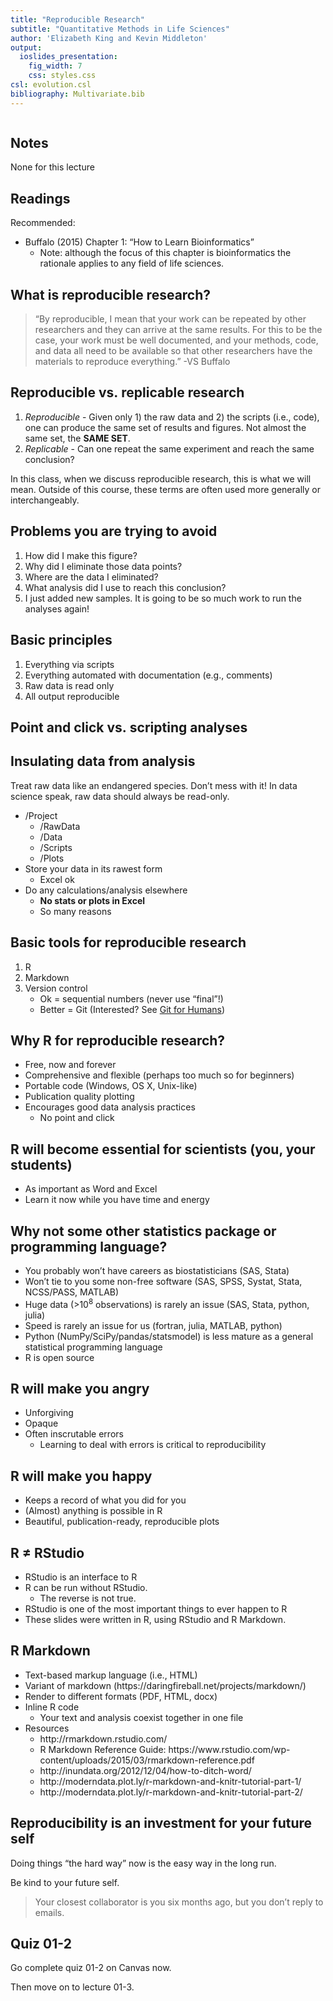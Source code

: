 ```yaml
---
title: "Reproducible Research"
subtitle: "Quantitative Methods in Life Sciences"
author: 'Elizabeth King and Kevin Middleton'
output:
  ioslides_presentation:
    fig_width: 7
    css: styles.css
csl: evolution.csl
bibliography: Multivariate.bib
---
```


```r
```

## Notes

None for this lecture

## Readings

Recommended:

- Buffalo (2015) Chapter 1: "How to Learn Bioinformatics"
    - Note: although the focus of this chapter is bioinformatics the rationale applies to any field of life sciences.

## What is reproducible research?

> "By reproducible, I mean that your work can be repeated by other researchers and they can arrive at the same results. For this to be the case, your work must be well documented, and your methods, code, and data all need to be available so that other researchers have the materials to reproduce everything." -VS Buffalo

## Reproducible vs. replicable research

1. *Reproducible* - Given only 1) the raw data and 2) the scripts (i.e., code), one can produce the same set of results and figures. Not almost the same set, the **SAME SET**.
1. *Replicable* - Can one repeat the same experiment and reach the same conclusion?

In this class, when we discuss reproducible research, this is what we will mean. Outside of this course, these terms are often used more generally or interchangeably. 

## Problems you are trying to avoid

1. How did I make this figure?
1. Why did I eliminate those data points?
1. Where are the data I eliminated?
1. What analysis did I use to reach this conclusion?
1. I just added new samples. It is going to be so much work to run the analyses again!

## Basic principles

1. Everything via scripts
1. Everything automated with documentation (e.g., comments)
1. Raw data is read only
1. All output reproducible

## Point and click vs. scripting analyses


## Insulating data from analysis

Treat raw data like an endangered species. Don't mess with it! In data science speak, raw data should always be read-only.

- /Project
    - /RawData
    - /Data
    - /Scripts
    - /Plots

- Store your data in its rawest form
    - Excel ok
- Do any calculations/analysis elsewhere
    - **No stats or plots in Excel**
    - So many reasons

## Basic tools for reproducible research

1. R
1. Markdown
1. Version control
    - Ok = sequential numbers (never use "final"!)
    - Better = Git (Interested? See [Git for Humans](https://speakerdeck.com/alicebartlett/git-for-humans))

## Why R for reproducible research?

- Free, now and forever
- Comprehensive and flexible (perhaps too much so for beginners)
- Portable code (Windows, OS X, Unix-like)
- Publication quality plotting
- Encourages good data analysis practices
    - No point and click

## R will become essential for scientists (you, your students)

- As important as Word and Excel
- Learn it now while you have time and energy

## Why not some other statistics package or programming language?

- You probably won't have careers as biostatisticians (SAS, Stata)
- Won't tie to you some non-free software (SAS, SPSS, Systat, Stata, NCSS/PASS, MATLAB)
- Huge data (>$10^8$ observations) is rarely an issue (SAS, Stata, python, julia)
- Speed is rarely an issue for us (fortran, julia, MATLAB, python)
- Python (NumPy/SciPy/pandas/statsmodel) is less mature as a general statistical programming language
- R is open source

## R will make you angry

- Unforgiving
- Opaque
- Often inscrutable errors
    - Learning to deal with errors is critical to reproducibility

## R will make you happy

- Keeps a record of what you did for you
- (Almost) anything is possible in R
- Beautiful, publication-ready, reproducible plots

## R $\neq$ RStudio

- RStudio is an interface to R
- R can be run without RStudio.
    - The reverse is not true.
- RStudio is one of the most important things to ever happen to R
- These slides were written in R, using RStudio and R Markdown.

## R Markdown {.smaller}

- Text-based markup language (i.e., HTML)
- Variant of markdown (https://daringfireball.net/projects/markdown/)
- Render to different formats (PDF, HTML, docx)
- Inline R code
    - Your text and analysis coexist together in one file
- Resources
    - http://rmarkdown.rstudio.com/
    - R Markdown Reference Guide: https://www.rstudio.com/wp-content/uploads/2015/03/rmarkdown-reference.pdf
    - http://inundata.org/2012/12/04/how-to-ditch-word/
    - http://moderndata.plot.ly/r-markdown-and-knitr-tutorial-part-1/
    - http://moderndata.plot.ly/r-markdown-and-knitr-tutorial-part-2/

## Reproducibility is an investment for your future self

Doing things "the hard way" now is the easy way in the long run.

Be kind to your future self.

> Your closest collaborator is you six months ago, but you don't reply to emails.

## Quiz 01-2

Go complete quiz 01-2 on Canvas now.

Then move on to lecture 01-3.
